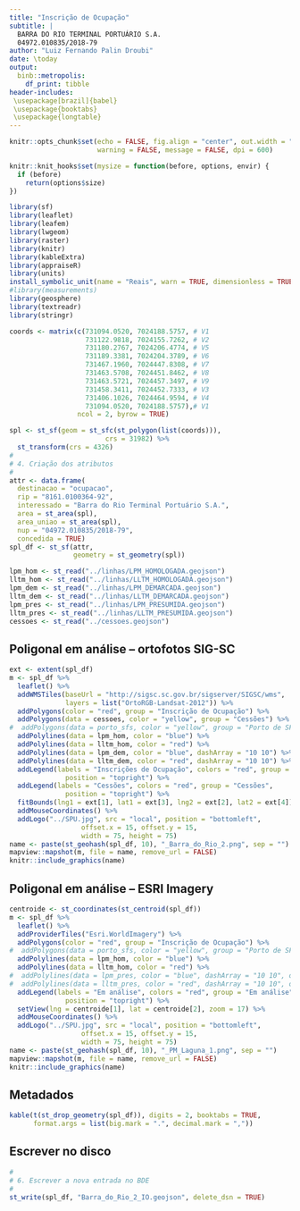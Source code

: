 ```yaml
---
title: "Inscrição de Ocupação"
subtitle: |
  BARRA DO RIO TERMINAL PORTUÁRIO S.A.  
  04972.010835/2018-79  
author: "Luiz Fernando Palin Droubi"
date: \today
output: 
  binb::metropolis:
    df_print: tibble
header-includes:
 \usepackage[brazil]{babel}
 \usepackage{booktabs}
 \usepackage{longtable}
---
```


```r
knitr::opts_chunk$set(echo = FALSE, fig.align = "center", out.width = "100%", 
                      warning = FALSE, message = FALSE, dpi = 600)

knitr::knit_hooks$set(mysize = function(before, options, envir) {
  if (before) 
    return(options$size)
})

library(sf)
library(leaflet)
library(leafem)
library(lwgeom)
library(raster)
library(knitr)
library(kableExtra)
library(appraiseR)
library(units)
install_symbolic_unit(name = "Reais", warn = TRUE, dimensionless = TRUE)
#library(measurements)
library(geosphere)
library(textreadr)
library(stringr)
```


```r

coords <- matrix(c(731094.0520, 7024188.5757, # V1
                   731122.9818, 7024155.7262, # V2
                   731180.2767, 7024206.4774, # V5
                   731189.3381, 7024204.3789, # V6
                   731467.1960, 7024447.8308, # V7
                   731463.5708, 7024451.8462, # V8
                   731463.5721, 7024457.3497, # V9
                   731458.3411, 7024452.7333, # V3
                   731406.1026, 7024464.9594, # V4
                   731094.0520, 7024188.5757),# V1
                 ncol = 2, byrow = TRUE)

spl <- st_sf(geom = st_sfc(st_polygon(list(coords))),
                        crs = 31982) %>% 
  st_transform(crs = 4326)
#
# 4. Criação dos atributos  
#
attr <- data.frame(
  destinacao = "ocupacao",
  rip = "8161.0100364-92",
  interessado = "Barra do Rio Terminal Portuário S.A.",
  area = st_area(spl),
  area_uniao = st_area(spl),
  nup = "04972.010835/2018-79",
  concedida = TRUE)
spl_df <- st_sf(attr,
                geometry = st_geometry(spl))
```

```r
lpm_hom <- st_read("../linhas/LPM_HOMOLOGADA.geojson")
lltm_hom <- st_read("../linhas/LLTM_HOMOLOGADA.geojson")
lpm_dem <- st_read("../linhas/LPM_DEMARCADA.geojson")
lltm_dem <- st_read("../linhas/LLTM_DEMARCADA.geojson")
lpm_pres <- st_read("../linhas/LPM_PRESUMIDA.geojson")
lltm_pres <- st_read("../linhas/LLTM_PRESUMIDA.geojson")
cessoes <- st_read("../cessoes.geojson")
```

## Poligonal em análise -- ortofotos SIG-SC

```r
ext <- extent(spl_df)
m <- spl_df %>%
  leaflet() %>%
  addWMSTiles(baseUrl = "http://sigsc.sc.gov.br/sigserver/SIGSC/wms",
              layers = list("OrtoRGB-Landsat-2012")) %>%
  addPolygons(color = "red", group = "Inscrição de Ocupação") %>%
  addPolygons(data = cessoes, color = "yellow", group = "Cessões") %>% 
#  addPolygons(data = porto_sfs, color = "yellow", group = "Porto de SFS") %>% 
  addPolylines(data = lpm_hom, color = "blue") %>% 
  addPolylines(data = lltm_hom, color = "red") %>% 
  addPolylines(data = lpm_dem, color = "blue", dashArray = "10 10") %>% 
  addPolylines(data = lltm_dem, color = "red", dashArray = "10 10") %>% 
  addLegend(labels = "Inscrições de Ocupação", colors = "red", group = "Inscrições de Ocupação",
              position = "topright") %>% 
  addLegend(labels = "Cessões", colors = "red", group = "Cessões",
              position = "topright") %>% 
  fitBounds(lng1 = ext[1], lat1 = ext[3], lng2 = ext[2], lat2 = ext[4]) %>% 
  addMouseCoordinates() %>%
  addLogo("../SPU.jpg", src = "local", position = "bottomleft", 
                  offset.x = 15, offset.y = 15, 
                  width = 75, height = 75)
name <- paste(st_geohash(spl_df, 10), "_Barra_do_Rio_2.png", sep = "")
mapview::mapshot(m, file = name, remove_url = FALSE)
knitr::include_graphics(name)
```

## Poligonal em análise -- ESRI Imagery

```r
centroide <- st_coordinates(st_centroid(spl_df))
m <- spl_df %>%
  leaflet() %>%
  addProviderTiles("Esri.WorldImagery") %>%
  addPolygons(color = "red", group = "Inscrição de Ocupação") %>%
#  addPolygons(data = porto_sfs, color = "yellow", group = "Porto de SFS") %>% 
  addPolylines(data = lpm_hom, color = "blue") %>% 
  addPolylines(data = lltm_hom, color = "red") %>% 
#  addPolylines(data = lpm_pres, color = "blue", dashArray = "10 10", opacity = .25) %>% 
#  addPolylines(data = lltm_pres, color = "red", dashArray = "10 10", opacity = .25) %>% 
  addLegend(labels = "Em análise", colors = "red", group = "Em análise",
              position = "topright") %>% 
  setView(lng = centroide[1], lat = centroide[2], zoom = 17) %>% 
  addMouseCoordinates() %>%
  addLogo("../SPU.jpg", src = "local", position = "bottomleft", 
                  offset.x = 15, offset.y = 15, 
                  width = 75, height = 75)
name <- paste(st_geohash(spl_df, 10), "_PM_Laguna_1.png", sep = "")
mapview::mapshot(m, file = name, remove_url = FALSE)
knitr::include_graphics(name)
```

## Metadados

```r
kable(t(st_drop_geometry(spl_df)), digits = 2, booktabs = TRUE,
      format.args = list(big.mark = ".", decimal.mark = ",")) 
```


## Escrever no disco

```r
#
# 6. Escrever a nova entrada no BDE
#
st_write(spl_df, "Barra_do_Rio_2_IO.geojson", delete_dsn = TRUE)
```
